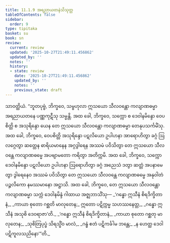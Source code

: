 ```yaml
---
title: 11.1.9 အရညာယတနဲသိသုတ္တ
tableOfContents: false
sidebar:
  order: 9
type: tipitaka
basket: su
book: sn
review:
  current: review
  updated: '2025-10-27T21:49:11.456862'
  updated_by: ''
  notes: ''
  history:
  - state: review
    date: '2025-10-27T21:49:11.456862'
    updated_by: ''
    notes: ''
    previous_state: draft
---
```



<ReviewStatus review={frontmatter.review} showDetails={true} />

<HypothesisAnnotation frontmatter={frontmatter} />

<DynamicBreadcrumb />

<Division number="255" book="sn" e="ch" v="18" p="317">

<Paragraph number="1600" book="sn">
သာဝတ္ထိယံ. “ဘူတပုဗ္ဗံ, ဘိက္ခဝေ, သမ္ဗဟုလာ ဣသယော သီလဝန္တော ကလျာဏဓမ္မာ အရညာယတနေ ပဏ္ဏကုဋီသု သမ္မန္တိ. အထ ခေါ, ဘိက္ခဝေ, သက္ကော စ ဒေဝါနမိန္ဒော ဝေပစိတ္တိ စ အသုရိန္ဒော ယေန တေ ဣသယော သီလဝန္တော ကလျာဏဓမ္မာ တေနုပသင်္ကမိံသု. အထ ခေါ, ဘိက္ခဝေ, ဝေပစိတ္တိ အသုရိန္ဒော ပဋလိယော ဥပါဟနာ အာရောဟိတွာ ခဂ္ဂံ ဩလဂ္ဂေတွာ ဆတ္တေန ဓာရိယမာနေန အဂ္ဂဒွါရေန အဿမံ ပဝိသိတွာ တေ ဣသယော သီလဝန္တေ ကလျာဏဓမ္မေ အပဗျာမတော ကရိတွာ အတိက္ကမိ. အထ ခေါ, ဘိက္ခဝေ, သက္ကော ဒေဝါနမိန္ဒော ပဋလိယော ဥပါဟနာ ဩရောဟိတွာ ခဂ္ဂံ အညေသံ ဒတွာ ဆတ္တံ အပနာမေတွာ ဒွါရေနေဝ အဿမံ ပဝိသိတွာ တေ ဣသယော သီလဝန္တေ ကလျာဏဓမ္မေ အနုဝါတံ ပဉ္ဇလိကော နမဿမာနော အဋ္ဌာသိ. အထ ခေါ, ဘိက္ခဝေ, တေ ဣသယော သီလဝန္တော ကလျာဏဓမ္မာ သက္ကံ ဒေဝါနမိန္ဒံ ဂါထာယ အဇ္ဈဘာသိံသု—
</Paragraph>

<Paragraph number="1601" type="verses" book="sn">
_‘ဂန္ဓော ဣသီနံ စိရဒိက္ခိတာနံ,_  
_ကာယာ စုတော ဂစ္ဆတိ မာလုတေန;_  
ဣတော ပဋိက္ကမ္မ သဟဿနေတ္တ,_  
_ဂန္ဓော ဣသီနံ အသုစိ ဒေဝရာဇာ’တိ._  

</Paragraph>

<Paragraph number="1602" type="verses" book="sn">
_‘ဂန္ဓော ဣသီနံ စိရဒိက္ခိတာနံ,_  
_ကာယာ စုတော ဂစ္ဆတု မာလုတေန;_  
_သုစိတြပုပ္ဖံ သိရသ္မိံဝ မာလံ,_  
_ဂန္ဓံ ဧတံ ပဋိကင်္ခါမ ဘန္တေ;_  
_န ဟေတ္ထ ဒေဝါ ပဋိကူလသညိနော’”တိ._
</Paragraph>
</Division>